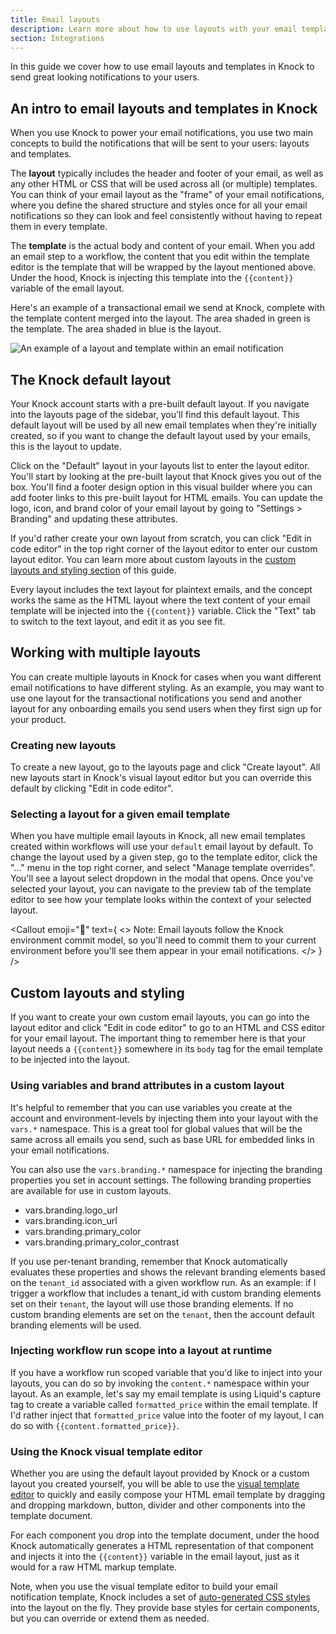 ```yaml
---
title: Email layouts
description: Learn more about how to use layouts with your email templates in Knock
section: Integrations
---
```



In this guide we cover how to use email layouts and templates in Knock to send great looking notifications to your users.

## An intro to email layouts and templates in Knock
When you use Knock to power your email notifications, you use two main concepts to build the notifications that will be sent to your users: layouts and templates.

The **layout** typically includes the header and footer of your email, as well as any other HTML or CSS that will be used across all (or multiple) templates. You can think of your email layout as the "frame" of your email notifications, where you define the shared structure and styles once for all your email notifications so they can look and feel consistently without having to repeat them in every template.

The **template** is the actual body and content of your email. When you add an email step to a workflow, the content that you edit within the template editor is the template that will be wrapped by the layout mentioned above. Under the hood, Knock is injecting this template into the `{{content}}` variable of the email layout.

Here's an example of a transactional email we send at Knock, complete with the template content merged into the layout. The area shaded in green is the template. The area shaded in blue is the layout.

![An example of a layout and template within an email notification](/images/layouts/layout-template-example.png)

## The Knock default layout
Your Knock account starts with a pre-built default layout. If you navigate into the layouts page of the sidebar, you'll find this default layout. This default layout will be used by all new email templates when they're initially created, so if you want to change the default layout used by your emails, this is the layout to update.

Click on the "Default" layout in your layouts list to enter the layout editor. You'll start by looking at the pre-built layout that Knock gives you out of the box. You'll find a footer design option in this visual builder where you can add footer links to this pre-built layout for HTML emails. You can update the logo, icon, and brand color of your email layout by going to "Settings > Branding" and updating these attributes.

If you'd rather create your own layout from scratch, you can click "Edit in code editor" in the top right corner of the layout editor to enter our custom layout editor. You can learn more about custom layouts in the [custom layouts and styling section](/layouts#custom-layouts-and-styling) of this guide.

Every layout includes the text layout for plaintext emails, and the concept works the same as the HTML layout where the text content of your email template will be injected into the `{{content}}` variable. Click the "Text" tab to switch to the text layout, and edit it as you see fit.

## Working with multiple layouts
You can create multiple layouts in Knock for cases when you want different email notifications to have different styling. As an example, you may want to use one layout for the transactional notifications you send and another layout for any onboarding emails you send users when they first sign up for your product. 

### Creating new layouts
To create a new layout, go to the layouts page and click "Create layout". All new layouts start in Knock's visual layout editor but you can override this default by clicking "Edit in code editor".

### Selecting a layout for a given email template
When you have multiple email layouts in Knock, all new email templates created within workflows will use your `default` email layout by default. To change the layout used by a given step, go to the template editor, click the "..." menu in the top right corner, and select "Manage template overrides". You'll see a layout select dropdown in the modal that opens. Once you've selected your layout, you can navigate to the preview tab of the template editor to see how your template looks within the context of your selected layout.

<Callout
  emoji="🌠"
  text={
    <>
      <span className="font-bold">Note:</span> Email layouts follow the Knock environment commit model, so you'll need to commit them to your current environment before you'll see them appear in your email notifications.
    </>
  }
/>

## Custom layouts and styling
If you want to create your own custom email layouts, you can go into the layout editor and click "Edit in code editor" to go to an HTML and CSS editor for your email layout. The important thing to remember here is that your layout needs a `{{content}}` somewhere in its `body` tag for the email template to be injected into the layout.

### Using variables and brand attributes in a custom layout
It's helpful to remember that you can use variables you create at the account and environment-levels by injecting them into your layout with the `vars.*` namespace. This is a great tool for global values that will be the same across all emails you send, such as base URL for embedded links in your email notifications.

You can also use the `vars.branding.*` namespace for injecting the branding properties you set in account settings. The following branding properties are available for use in custom layouts.
- vars.branding.logo_url
- vars.branding.icon_url
- vars.branding.primary_color
- vars.branding.primary_color_contrast

If you use per-tenant branding, remember that Knock automatically evaluates these properties and shows the relevant branding elements based on the `tenant_id` associated with a given workflow run. As an example: if I trigger a workflow that includes a tenant_id with custom branding elements set on their `tenant`, the layout will use those branding elements. If no custom branding elements are set on the `tenant`, then the account default branding elements will be used.

### Injecting workflow run scope into a layout at runtime
If you have a workflow run scoped variable that you'd like to inject into your layouts, you can do so by invoking the `content.*` namespace within your layout. As an example, let's say my email template is using Liquid's capture tag to create a variable called `formatted_price` within the email template. If I'd rather inject that `formatted_price` value into the footer of my layout, I can do so with `{{content.formatted_price}}`.

### Using the Knock visual template editor
Whether you are using the default layout provided by Knock or a custom layout you created yourself, you will be able to use the [visual template editor](/send-notifications/designing-workflows/template-editor#visual-editing-with-drag-and-drop-components) to quickly and easily compose your HTML email template by dragging and dropping markdown, button, divider and other components into the template document.

For each component you drop into the template document, under the hood Knock automatically generates a HTML representation of that component and injects it into the `{{content}}` variable in the email layout, just as it would for a raw HTML markup template.

Note, when you use the visual template editor to build your email notification template, Knock includes a set of [auto-generated CSS styles](/send-notifications/designing-workflows/reference-email-layout#generated-css-styles) into the layout on the fly. They provide base styles for certain components, but you can override or extend them as needed.
